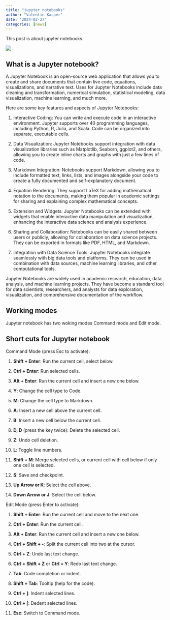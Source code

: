 ```yaml
---
title: "jupyter notebooks"
author: "Valentin Kasper"
date: "2024-02-27"
categories: [news]
---
```


This post is about jupyter notebooks.

![](thumbnail.jpg)

## What is a Jupyter notebook?

A Jupyter Notebook is an open-source web application that allows you to create and share documents that contain live code, equations, visualizations, and narrative text. Uses for Jupyter Notebooks include data cleaning and transformation, numerical simulation, statistical modeling, data visualization, machine learning, and much more.

Here are some key features and aspects of Jupyter Notebooks:

1. Interactive Coding: You can write and execute code in an interactive environment. Jupyter supports over 40 programming languages, including Python, R, Julia, and Scala. Code can be organized into separate, executable cells.

2. Data Visualization: Jupyter Notebooks support integration with data visualization libraries such as Matplotlib, Seaborn, ggplot2, and others, allowing you to create inline charts and graphs with just a few lines of code.

3. Markdown Integration: Notebooks support Markdown, allowing you to include formatted text, links, lists, and images alongside your code to create a fully documented and self-explanatory document.

4. Equation Rendering: They support LaTeX for adding mathematical notation to the documents, making them popular in academic settings for sharing and explaining complex mathematical concepts.

5. Extension and Widgets: Jupyter Notebooks can be extended with widgets that enable interactive data manipulation and visualization, enhancing the interactive data science and analysis experience.

6. Sharing and Collaboration: Notebooks can be easily shared between users or publicly, allowing for collaboration on data science projects. They can be exported in formats like PDF, HTML, and Markdown.

7. Integration with Data Science Tools: Jupyter Notebooks integrate seamlessly with big data tools and platforms. They can be used in combination with data sources, machine learning libraries, and other computational tools.

Jupyter Notebooks are widely used in academic research, education, data analysis, and machine learning projects. They have become a standard tool for data scientists, researchers, and analysts for data exploration, visualization, and comprehensive documentation of the workflow.

## Working modes

Jupyter notebook has two woking modes Command mode and Edit mode. 

## Short cuts for Jupyter notebook

Command Mode (press Esc to activate):

1. **Shift + Enter**: Run the current cell, select below.

2. **Ctrl + Enter**: Run selected cells.

3. **Alt + Enter**: Run the current cell and insert a new one below.

4. **Y**: Change the cell type to Code.

5. **M**: Change the cell type to Markdown.

6. **A**: Insert a new cell above the current cell.

7. **B**: Insert a new cell below the current cell.

8. **D, D** (press the key twice): Delete the selected cell.

9. **Z**: Undo cell deletion.

10. **L**: Toggle line numbers.

11. **Shift + M**: Merge selected cells, or current cell with cell below if only one cell is selected.

12. **S**: Save and checkpoint.

13. **Up Arrow or K**: Select the cell above.

14. **Down Arrow or J**: Select the cell below.

Edit Mode (press Enter to activate):

1. **Shift + Enter**: Run the current cell and move to the next one.

2. **Ctrl + Enter**: Run the current cell.

3. **Alt + Enter**: Run the current cell and insert a new one below.

4. **Ctrl + Shift + -**: Split the current cell into two at the cursor.

5. **Ctrl + Z**: Undo last text change.

6. **Ctrl + Shift + Z** or **Ctrl + Y**: Redo last text change.

7. **Tab**: Code completion or indent.

8. **Shift + Tab**: Tooltip (help for the code).

9. **Ctrl + ]**: Indent selected lines.

10. **Ctrl + [**: Dedent selected lines.

11. **Esc**: Switch to Command mode.
